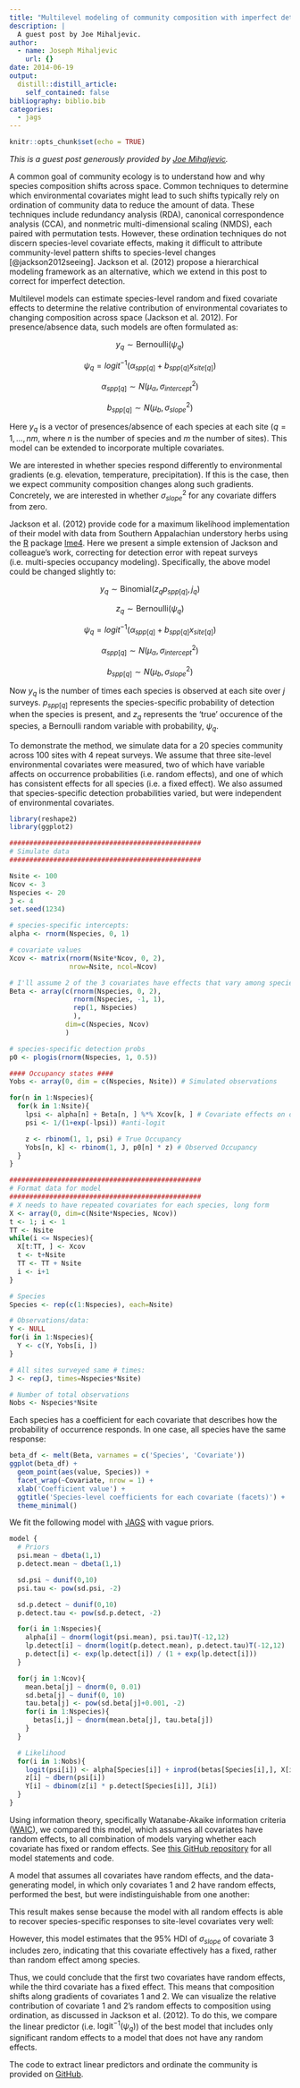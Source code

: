 ```yaml
---
title: "Multilevel modeling of community composition with imperfect detection"
description: |
  A guest post by Joe Mihaljevic.
author:
  - name: Joseph Mihaljevic
    url: {}
date: 2014-06-19
output:
  distill::distill_article:
    self_contained: false
bibliography: biblio.bib
categories:
  - jags
---
```


```r
knitr::opts_chunk$set(echo = TRUE)
```


*This is a guest post generously provided by [Joe Mihaljevic](https://sites.google.com/site/jrmihaljevic/home).*

A common goal of community ecology is to understand how and why species 
composition shifts across space. Common techniques to determine which 
environmental covariates might lead to such shifts typically rely on ordination
of community data to reduce the amount of data. These techniques include 
redundancy analysis (RDA), canonical correspondence analysis (CCA), and 
nonmetric multi-dimensional scaling (NMDS), each paired with permutation tests.
However, these ordination techniques do not discern species-level covariate 
effects, making it difficult to attribute community-level pattern shifts to
species-level changes [@jackson2012seeing]. Jackson et al. (2012) propose a
hierarchical modeling framework as an alternative, which we extend in this post
to correct for imperfect detection.

Multilevel models can estimate species-level random and fixed covariate effects
to determine the relative contribution of environmental covariates to changing
composition across space (Jackson et al. 2012). For presence/absence data, such
models are often formulated as:

$$y_{q} \sim \text{Bernoulli}(\psi_{q})$$

$$\psi_{q} = logit^{-1}(\alpha_{spp[q]} + b_{spp[q]}  x_{site[q]})$$

$$\alpha_{spp[q]} \sim N(\mu_{\alpha}, \sigma_{intercept}^2)$$

$$b_{spp[q]} \sim N(\mu_{b}, \sigma_{slope}^2)$$

Here $y_q$ is a vector of presences/absence of each species at each site 
($q=1, ... , nm,$ where $n$ is the number of species and $m$ the number of 
sites). This model can be extended to incorporate multiple covariates.

We are interested in whether species respond differently to environmental 
gradients (e.g. elevation, temperature, precipitation). If this is the case, 
then we expect community composition changes along such gradients. Concretely, 
we are interested in whether $\sigma_{slope}^2$ for any covariate differs from 
zero.

Jackson et al. (2012) provide code for a maximum likelihood implementation of 
their model with data from Southern Appalachian understory herbs using the
[R](http://www.R-project.org/) package [lme4](cran.r-project.org/package=lme4). 
Here we present a simple extension of Jackson and colleague's work, correcting 
for detection error with repeat surveys (i.e. multi-species occupancy modeling).
Specifically, the above model could be changed slightly to:

$$y_{q} \sim \text{Binomial}(z_q p_{spp[q]}, j_q)$$

$$z_q \sim \text{Bernoulli}(\psi_q)$$

$$\psi_{q} = logit^{-1}(\alpha_{spp[q]} + b_{spp[q]}  x_{site[q]})$$

$$\alpha_{spp[q]} \sim N(\mu_{\alpha}, \sigma_{intercept}^2)$$

$$b_{spp[q]} \sim N(\mu_{b}, \sigma_{slope}^2)$$

Now $y_q$ is the number of times each species is observed at each site over $j$
surveys. $p_{spp[q]}$ represents the species-specific probability of detection 
when the species is present, and $z_q$ represents the 'true' occurence of the
species, a Bernoulli random variable with probability, $\psi_q$.

To demonstrate the method, we simulate data for a 20 species community across 
100 sites with 4 repeat surveys. We assume that three site-level environmental
covariates were measured, two of which have variable affects on occurrence
probabilities (i.e. random effects), and one of which has consistent effects for
all species (i.e. a fixed effect). We also assumed that species-specific 
detection probabilities varied, but were independent of environmental 
covariates.

```r
library(reshape2)
library(ggplot2)

################################################
# Simulate data
################################################

Nsite <- 100
Ncov <- 3
Nspecies <- 20
J <- 4
set.seed(1234)

# species-specific intercepts:
alpha <- rnorm(Nspecies, 0, 1)

# covariate values
Xcov <- matrix(rnorm(Nsite*Ncov, 0, 2),
               nrow=Nsite, ncol=Ncov)

# I'll assume 2 of the 3 covariates have effects that vary among species
Beta <- array(c(rnorm(Nspecies, 0, 2),
                rnorm(Nspecies, -1, 1),
                rep(1, Nspecies)
                ),
              dim=c(Nspecies, Ncov)
              )

# species-specific detection probs
p0 <- plogis(rnorm(Nspecies, 1, 0.5))

#### Occupancy states ####
Yobs <- array(0, dim = c(Nspecies, Nsite)) # Simulated observations

for(n in 1:Nspecies){
  for(k in 1:Nsite){
    lpsi <- alpha[n] + Beta[n, ] %*% Xcov[k, ] # Covariate effects on occurrence
    psi <- 1/(1+exp(-lpsi)) #anti-logit

    z <- rbinom(1, 1, psi) # True Occupancy
    Yobs[n, k] <- rbinom(1, J, p0[n] * z) # Observed Occupancy
  }
}

################################################
# Format data for model
################################################
# X needs to have repeated covariates for each species, long form
X <- array(0, dim=c(Nsite*Nspecies, Ncov))
t <- 1; i <- 1
TT <- Nsite
while(i <= Nspecies){
  X[t:TT, ] <- Xcov
  t <- t+Nsite
  TT <- TT + Nsite
  i <- i+1
}

# Species
Species <- rep(c(1:Nspecies), each=Nsite)

# Observations/data:
Y <- NULL
for(i in 1:Nspecies){
  Y <- c(Y, Yobs[i, ])
}

# All sites surveyed same # times:
J <- rep(J, times=Nspecies*Nsite)

# Number of total observations
Nobs <- Nspecies*Nsite
```

Each species has a coefficient for each covariate that describes how the 
probability of occurrence responds. In one case, all species have the same
response:

```r
beta_df <- melt(Beta, varnames = c('Species', 'Covariate'))
ggplot(beta_df) + 
  geom_point(aes(value, Species)) + 
  facet_wrap(~Covariate, nrow = 1) + 
  xlab('Coefficient value') + 
  ggtitle('Species-level coefficients for each covariate (facets)') + 
  theme_minimal()
```

We fit the following model with [JAGS](http://mcmc-jags.sourceforge.net/) with vague priors.

```r
model {
  # Priors
  psi.mean ~ dbeta(1,1)
  p.detect.mean ~ dbeta(1,1)

  sd.psi ~ dunif(0,10)
  psi.tau <- pow(sd.psi, -2)

  sd.p.detect ~ dunif(0,10)
  p.detect.tau <- pow(sd.p.detect, -2)

  for(i in 1:Nspecies){
    alpha[i] ~ dnorm(logit(psi.mean), psi.tau)T(-12,12)
    lp.detect[i] ~ dnorm(logit(p.detect.mean), p.detect.tau)T(-12,12)
    p.detect[i] <- exp(lp.detect[i]) / (1 + exp(lp.detect[i]))
  }

  for(j in 1:Ncov){
    mean.beta[j] ~ dnorm(0, 0.01)
    sd.beta[j] ~ dunif(0, 10)
    tau.beta[j] <- pow(sd.beta[j]+0.001, -2)
    for(i in 1:Nspecies){
      betas[i,j] ~ dnorm(mean.beta[j], tau.beta[j])
    }
  }

  # Likelihood
  for(i in 1:Nobs){
    logit(psi[i]) <- alpha[Species[i]] + inprod(betas[Species[i],], X[i, ])
    z[i] ~ dbern(psi[i])
    Y[i] ~ dbinom(z[i] * p.detect[Species[i]], J[i])
  }
}
```

Using information theory, specifically Watanabe-Akaike information criteria
([WAIC](http://www.stat.columbia.edu/~gelman/research/published/waic_understand3.pdf)),
we compared this model, which assumes all covariates have random effects, to 
all combination of models varying whether each covariate has fixed or random 
effects. See 
[this GitHub repository](https://github.com/mbjoseph/MLM_EcologyInSilico) for 
all model statements and code.

A model that assumes all covariates have random effects, and the data-generating 
model, in which only covariates 1 and 2 have random effects, performed the best, but were indistinguishable from one another:

This result makes sense because the model with all random effects is able to 
recover species-specific responses to site-level covariates very well:

However, this model estimates that the 95% HDI of $\sigma_{slope}$ of covariate 
3 includes zero, indicating that this covariate effectively has a fixed, rather 
than random effect among species.

Thus, we could conclude that the first two covariates have random effects, while
the third covariate has a fixed effect. This means that composition shifts along 
gradients of covariates 1 and 2. We can visualize the relative contribution of 
covariate 1 and 2's random effects to composition using ordination, as discussed
in Jackson et al. (2012). To do this, we compare the linear predictor 
(i.e. $\text{logit}^{-1}(\psi_q)$) of the best model that includes only significant 
random effects to a model that does not have any random effects.

The code to extract linear predictors and ordinate the community is provided on
[GitHub](https://github.com/mbjoseph/MLM_EcologyInSilico).
